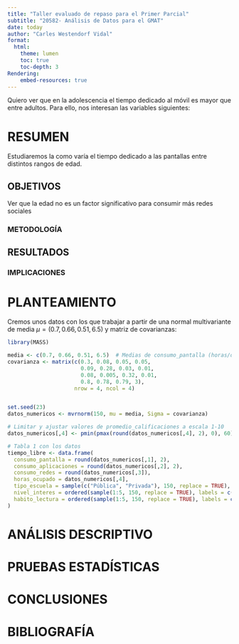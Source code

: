 ```yaml
---
title: "Taller evaluado de repaso para el Primer Parcial"
subtitle: "20582- Análisis de Datos para el GMAT"
date: today
author: "Carles Westendorf Vidal"
format:
  html:
    theme: lumen
    toc: true
    toc-depth: 3
Rendering:
    embed-resources: true
---
```


Quiero ver que en la adolescencia el tiempo dedicado al móvil es mayor que entre adultos. Para ello, nos interesan las variables siguientes: 


# RESUMEN
Estudiaremos la como varía el tiempo dedicado a las pantallas entre distintos rangos de edad.


## OBJETIVOS
Ver que la edad no es un factor significativo para consumir más redes sociales


### METODOLOGÍA



## RESULTADOS



### IMPLICACIONES



# PLANTEAMIENTO
Cremos unos datos con los que trabajar a partir de una normal multivariante de media $\mu = (0.7,0.66,0.51,6.5)$ y matriz de covarianzas:


```r
library(MASS)

media <- c(0.7, 0.66, 0.51, 6.5)  # Medias de consumo_pantalla (horas/dia), consumo_aplicaciones (horas/dia), consumo_redes (horas dia), horas_ocupado (horas/semana)
covarianza <- matrix(c(0.3, 0.08, 0.05, 0.05,
                       0.09, 0.28, 0.03, 0.01,
                       0.08, 0.005, 0.32, 0.01,
                       0.8, 0.78, 0.79, 3), 
                     nrow = 4, ncol = 4)


set.seed(23)
datos_numericos <- mvrnorm(150, mu = media, Sigma = covarianza)

# Limitar y ajustar valores de promedio_calificaciones a escala 1-10
datos_numericos[,4] <- pmin(pmax(round(datos_numericos[,4], 2), 0), 60)

# Tabla 1 con los datos 
tiempo_libre <- data.frame(
  consumo_pantalla = round(datos_numericos[,1], 2),
  consumo_aplicaciones = round(datos_numericos[,2], 2),
  consumo_redes = round(datos_numericos[,3]),
  horas_ocupado = datos_numericos[,4],
  tipo_escuela = sample(c("Pública", "Privada"), 150, replace = TRUE),
  nivel_interes = ordered(sample(1:5, 150, replace = TRUE), labels = c("Muy Bajo", "Bajo", "Medio", "Alto", "Muy Alto")),
  habito_lectura = ordered(sample(1:5, 150, replace = TRUE), labels = c("Nada", "Poco", "Regular", "Frecuente", "Muy Frecuente"))
)
```




# ANÁLISIS DESCRIPTIVO



# PRUEBAS ESTADÍSTICAS



# CONCLUSIONES



# BIBLIOGRAFÍA




























